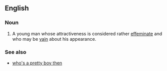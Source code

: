 ==English==

===Noun===
{{en-noun|head=[[pretty]] [[boy]]}}

# {{context|pejorative|slang|lang=en}} A young man whose attractiveness is considered rather [[effeminate]] and who may be [[vain]] about his appearance.

===See also===
* [[who's a pretty boy then]]